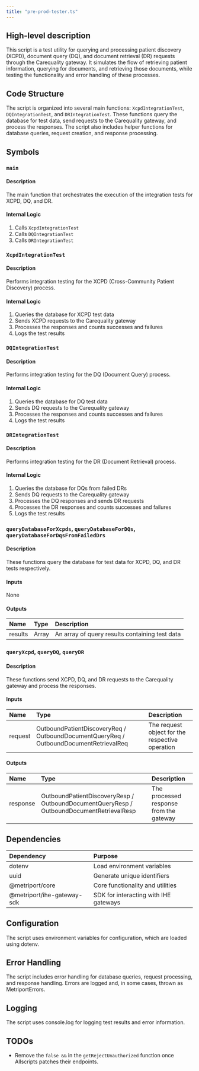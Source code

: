 ```yaml
---
title: "pre-prod-tester.ts"
---
```


## High-level description
This script is a test utility for querying and processing patient discovery (XCPD), document query (DQ), and document retrieval (DR) requests through the Carequality gateway. It simulates the flow of retrieving patient information, querying for documents, and retrieving those documents, while testing the functionality and error handling of these processes.

## Code Structure
The script is organized into several main functions: `XcpdIntegrationTest`, `DQIntegrationTest`, and `DRIntegrationTest`. These functions query the database for test data, send requests to the Carequality gateway, and process the responses. The script also includes helper functions for database queries, request creation, and response processing.

## Symbols

### `main`
#### Description
The main function that orchestrates the execution of the integration tests for XCPD, DQ, and DR.

#### Internal Logic
1. Calls `XcpdIntegrationTest`
2. Calls `DQIntegrationTest`
3. Calls `DRIntegrationTest`

### `XcpdIntegrationTest`
#### Description
Performs integration testing for the XCPD (Cross-Community Patient Discovery) process.

#### Internal Logic
1. Queries the database for XCPD test data
2. Sends XCPD requests to the Carequality gateway
3. Processes the responses and counts successes and failures
4. Logs the test results

### `DQIntegrationTest`
#### Description
Performs integration testing for the DQ (Document Query) process.

#### Internal Logic
1. Queries the database for DQ test data
2. Sends DQ requests to the Carequality gateway
3. Processes the responses and counts successes and failures
4. Logs the test results

### `DRIntegrationTest`
#### Description
Performs integration testing for the DR (Document Retrieval) process.

#### Internal Logic
1. Queries the database for DQs from failed DRs
2. Sends DQ requests to the Carequality gateway
3. Processes the DQ responses and sends DR requests
4. Processes the DR responses and counts successes and failures
5. Logs the test results

### `queryDatabaseForXcpds`, `queryDatabaseForDQs`, `queryDatabaseForDqsFromFailedDrs`
#### Description
These functions query the database for test data for XCPD, DQ, and DR tests respectively.

#### Inputs
None

#### Outputs
| Name | Type | Description |
|:-----|:-----|:------------|
| results | Array | An array of query results containing test data |

### `queryXcpd`, `queryDQ`, `queryDR`
#### Description
These functions send XCPD, DQ, and DR requests to the Carequality gateway and process the responses.

#### Inputs
| Name | Type | Description |
|:-----|:-----|:------------|
| request | OutboundPatientDiscoveryReq / OutboundDocumentQueryReq / OutboundDocumentRetrievalReq | The request object for the respective operation |

#### Outputs
| Name | Type | Description |
|:-----|:-----|:------------|
| response | OutboundPatientDiscoveryResp / OutboundDocumentQueryResp / OutboundDocumentRetrievalResp | The processed response from the gateway |

## Dependencies
| Dependency | Purpose |
|:-----------|:--------|
| dotenv | Load environment variables |
| uuid | Generate unique identifiers |
| @metriport/core | Core functionality and utilities |
| @metriport/ihe-gateway-sdk | SDK for interacting with IHE gateways |

## Configuration
The script uses environment variables for configuration, which are loaded using dotenv.

## Error Handling
The script includes error handling for database queries, request processing, and response handling. Errors are logged and, in some cases, thrown as MetriportErrors.

## Logging
The script uses console.log for logging test results and error information.

## TODOs
- Remove the `false &&` in the `getRejectUnauthorized` function once Allscripts patches their endpoints.